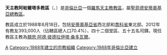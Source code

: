 {{Infobox Roman Catholic diocese
|Roman Catholic Diocese of = 天主教阿帕爾塔多教區
|Latin name of diocese = Dioecesis Apartadoënsis
|image=Escudo de la Diócesis de Apartadó.svg
|caption =教區徽章
|location = [[哥倫比亞|哥倫比亞]]
|territory = 安蒂奧基亞省西北部、喬布科省東北部
|population = 393,000
|rite = 拉丁禮
|patron =
|province = 聖菲德安蒂奧基亞
|established = 1988年
|cathedral 嘉模聖母主教座堂
|副主教座堂 =
|leadership = 主教
|website =
|教宗 =
|metropolitan =
|ordinary =類思·阿德·彼德拉伊塔·桑多瓦爾
|coadjutor bishop =
|emeritus =
}}

'''天主教阿帕爾塔多教區'''（{{lang-la|Dioecesis Apartadoënsis}}、{{lang-es|Diócesis de Apartadó}}）是[[哥倫比亞|哥倫比亞]]一個[[羅馬天主教|羅馬天主教]][[教區|教區]]，屬[[天主教聖菲德安蒂奧基亞總教區|聖菲德安蒂奧基亞總教區]]。

教區成立於1988年6月18日，包括[[安蒂奧基亞省|安蒂奧基亞省]]西北部和[[喬科省|喬科省]]東北部。2012年有教友393,000人（佔轄區總人口70.4%）、四十二個堂區、五十五名司鐸。現任教區主教為[[類思·阿德·彼德拉伊塔·桑多瓦爾|類思·阿德·彼德拉伊塔·桑多瓦爾]]。

{{哥倫比亞天主教教區}}

{{DEFAULTSORT:Diócesis de Apartadó}}
[[Category:哥倫比亞天主教教區|A]]
[[Category:1988年建立的宗教組織|Category:1988年建立的宗教組織]]
[[Category:1988年哥倫比亞建立|Category:1988年哥倫比亞建立]]